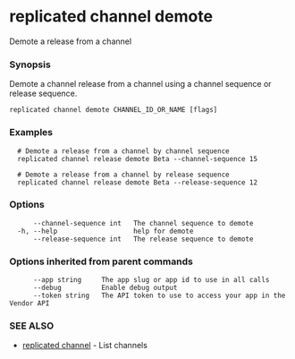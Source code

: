 # replicated channel demote

Demote a release from a channel

### Synopsis

Demote a channel release from a channel using a channel sequence or release sequence.

```
replicated channel demote CHANNEL_ID_OR_NAME [flags]
```

### Examples

```
  # Demote a release from a channel by channel sequence
  replicated channel release demote Beta --channel-sequence 15

  # Demote a release from a channel by release sequence
  replicated channel release demote Beta --release-sequence 12
```

### Options

```
      --channel-sequence int   The channel sequence to demote
  -h, --help                   help for demote
      --release-sequence int   The release sequence to demote
```

### Options inherited from parent commands

```
      --app string     The app slug or app id to use in all calls
      --debug          Enable debug output
      --token string   The API token to use to access your app in the Vendor API
```

### SEE ALSO

* [replicated channel](replicated-cli-channel)	 - List channels

